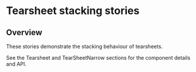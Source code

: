 # Tearsheet stacking stories

## Overview

These stories demonstrate the stacking behaviour of tearsheets.

See the Tearsheet and TearSheetNarrow sections for the component details and
API.
